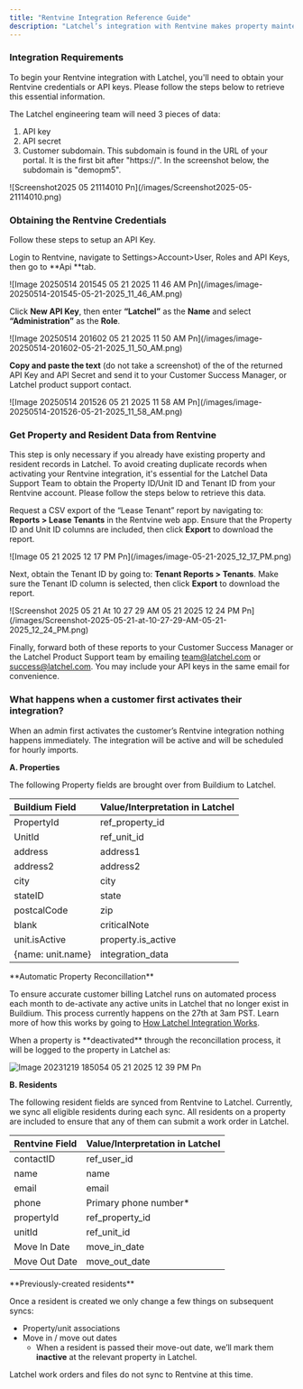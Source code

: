 ```yaml
---
title: "Rentvine Integration Reference Guide"
description: "Latchel’s integration with Rentvine makes property maintenance easier by syncing work orders, tenant info, and property details between both systems. This means no more double entry—just smooth, automatic updates so you can focus on managing properties while Latchel handles the maintenance coordination. Use this guide to help you understand how the integration works and make sure Rentvine and Latchel stay in sync."
---
```


### **Integration Requirements**

To begin your Rentvine integration with Latchel, you'll need to obtain your Rentvine credentials or API keys. Please follow the steps below to retrieve this essential information.

The Latchel engineering team will need 3 pieces of data: 

1. API key
2. API secret
3. Customer subdomain. This subdomain is found in the URL of your portal. It is the first bit after "https://".  In the screenshot below, the subdomain is "demopm5".

<Frame>
  ![Screenshot2025 05 21114010 Pn](/images/Screenshot2025-05-21114010.png)
</Frame>

### **Obtaining the Rentvine Credentials**

Follow these steps to setup an API Key.

Login to Rentvine, navigate to Settings\>Account\>User, Roles and API Keys, then go to **Api **tab.

<Frame>
  ![Image 20250514 201545 05 21 2025 11 46 AM Pn](/images/image-20250514-201545-05-21-2025_11_46_AM.png)
</Frame>

Click **New API Key**, then enter **“Latchel”** as the **Name** and select **“Administration”** as the **Role**.

<Frame>
  ![Image 20250514 201602 05 21 2025 11 50 AM Pn](/images/image-20250514-201602-05-21-2025_11_50_AM.png)
</Frame>

**Copy and paste the text** (do not take a screenshot) of the of the returned API Key and API Secret and send it to your Customer Success Manager, or Latchel product support contact. 

<Frame>
  ![Image 20250514 201526 05 21 2025 11 58 AM Pn](/images/image-20250514-201526-05-21-2025_11_58_AM.png)
</Frame>

### **Get Property and Resident Data from Rentvine**

This step is only necessary if you already have existing property and resident records in Latchel. To avoid creating duplicate records when activating your Rentvine integration, it's essential for the Latchel Data Support Team to obtain the Property ID/Unit ID and Tenant ID from your Rentvine account. Please follow the steps below to retrieve this data.

Request a CSV export of the “Lease Tenant” report by navigating to: **Reports \> Lease Tenants** in the Rentvine web app. Ensure that the Property ID and Unit ID columns are included, then click **Export** to download the report.

<Frame>
  ![Image 05 21 2025 12 17 PM Pn](/images/image-05-21-2025_12_17_PM.png)
</Frame>

Next, obtain the Tenant ID by going to: **Tenant Reports \> Tenants**. Make sure the Tenant ID column is selected, then click **Export** to download the report.

<Frame>
  ![Screenshot 2025 05 21 At 10 27 29 AM 05 21 2025 12 24 PM Pn](/images/Screenshot-2025-05-21-at-10-27-29-AM-05-21-2025_12_24_PM.png)
</Frame>

Finally, forward both of these reports to your Customer Success Manager or the Latchel Product Support team by emailing [team@latchel.com](mailto:team@latchel.com) or [success@latchel.com](mailto:success@latchel.com). You may include your API keys in the same email for convenience.

### **What happens when a customer first activates their integration?**

When an admin first activates the customer’s Rentvine integration nothing happens immediately. The integration will be active and will be scheduled for hourly imports.

**A. Properties**

The following Property fields are brought over from Buildium to Latchel. 

| **Buildium Field** | **Value/Interpretation in Latchel** |
| :----------------- | :---------------------------------- |
| PropertyId         | ref_property_id                     |
| UnitId             | ref_unit_id                         |
| address            | address1                            |
| address2           | address2                            |
| city               | city                                |
| stateID            | state                               |
| postcalCode        | zip                                 |
| blank              | criticalNote                        |
| unit.isActive      | property.is_active                  |
| {name: unit.name}  | integration_data                    |

<Check>
  **Automatic Property Reconcillation**

  To ensure accurate customer billing Latchel runs on automated process each month to de-activate any active units in Latchel that no longer exist in Buildium. This process currently happens on the 27th at 3am PST. Learn more of how this works by going to [How Latchel Integration Works](/s/topic/0TO5e000000h9wqGAA/How-Latchel-Integration-Works).
</Check>

<Note>
  When a property is **deactivated** through the reconcillation process, it will be logged to the property in Latchel as: 

  ![Image 20231219 185054 05 21 2025 12 39 PM Pn](/images/image-20231219-185054-05-21-2025_12_39_PM.png)
</Note>

**B. Residents**

The following resident fields are synced from Rentvine to Latchel. Currently, we sync all eligible residents during each sync. All residents on a property are included to ensure that any of them can submit a work order in Latchel.

| **Rentvine Field** | **Value/Interpretation in Latchel** |
| :----------------- | :---------------------------------- |
| contactID          | ref_user_id                         |
| name               | name                                |
| email              | email                               |
| phone              | Primary phone number\*              |
| propertyId         | ref_property_id                     |
| unitId             | ref_unit_id                         |
| Move In Date       | move_in_date                        |
| Move Out Date      | move_out_date                       |

<Note>
  **Previously-created residents**

  Once a resident is created we only change a few things on subsequent syncs:

  - Property/unit associations
  - Move in / move out dates
    - When a resident is passed their move-out date, we’ll mark them **inactive** at the relevant property in Latchel.
</Note>

<Info>
  Latchel work orders and files do not sync to Rentvine at this time.
</Info>